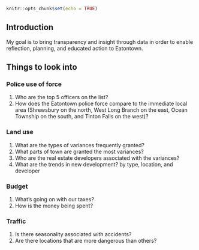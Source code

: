 ```r
knitr::opts_chunk$set(echo = TRUE)
```

## Introduction
My goal is to bring transparency and insight through data in order to enable reflection, planning, and educated action to Eatontown.

## Things to look into

### Police use of force
1. Who are the top 5 officers on the list?
2. How does the Eatontown police force compare to the immediate local area (Shrewsbury on the north, West Long Branch on the east, Ocean Township on the south, and Tinton Falls on the west)?

### Land use
1. What are the types of variances frequently granted?
2. What parts of town are granted the most variances?
3. Who are the real estate developers associated with the variances?
4. What are the trends in new development? by type, location, and developer

### Budget
1. What's going on with our taxes?
2. How is the money being spent?

### Traffic
1. Is there seasonality associated with accidents?
2. Are there locations that are more dangerous than others?